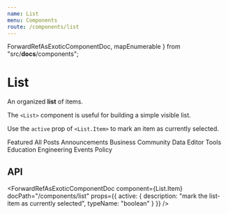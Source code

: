```yaml
---
name: List
menu: Components
route: /components/list
---
```



  ForwardRefAsExoticComponentDoc,
  mapEnumerable
} from "src/__docs__/components";

# List

An organized **list** of items.

The `<List>` component is useful for building a simple visible list.

Use the `active` prop of `<List.Item>` to mark an item as currently selected.

<Playground>
  <List>
    <List.Item>Featured</List.Item>
    <List.Item>All Posts</List.Item>
    <List.Item active>Announcements</List.Item>
    <List.Item>Business</List.Item>
    <List.Item>Community</List.Item>
    <List.Item>Data</List.Item>
    <List.Item>Editor Tools</List.Item>
    <List.Item>Education</List.Item>
    <List.Item>Engineering</List.Item>
    <List.Item>Events</List.Item>
    <List.Item>Policy</List.Item>
  </List>
</Playground>

## API

<ForwardRefAsExoticComponentDoc component={List} docPath="/components/list" />

<ForwardRefAsExoticComponentDoc
  component={List.Item}
  docPath="/components/list"
  props={{
    active: {
      description: "mark the list-item as currently selected",
      typeName: "boolean"
    }
  }}
/>
